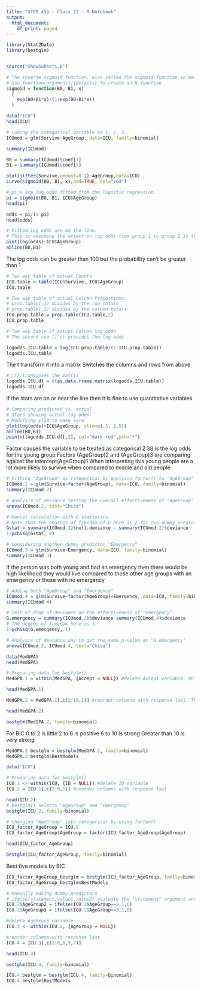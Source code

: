 ```yaml
---
title: "STOR 455 - Class 22 - R Notebook"
output:
  html_document:
    df_print: paged
---
```



```r
library(Stat2Data)
library(bestglm)


source("ShowSubsets.R")

# The inverse sigmoid function, also called the sigmoid function in machine learning.
# Use function(arguments){details} to create an R function 
sigmoid = function(B0, B1, x)
  {
    exp(B0+B1*x)/(1+exp(B0+B1*x))
  }
```


```r
data("ICU")
head(ICU)
```


```r
# Coding the categorical variable as 1, 2, 3.
ICUmod = glm(Survive~AgeGroup, data=ICU, family=binomial)

summary(ICUmod)

B0 = summary(ICUmod)$coef[1]
B1 = summary(ICUmod)$coef[2]

plot(jitter(Survive,amount=0.1)~AgeGroup,data=ICU)
curve(sigmoid(B0, B1, x),add=TRUE, col="red")
```


```r
# pi's are log odds fitted from the logistic regression.
pi = sigmoid(B0, B1, ICU$AgeGroup)
head(pi)

odds = pi/(1-pi)
head(odds)

# Fitted log odds are on the line.
# This is assuming the effect on log odds from group 1 to group 2 is the same as that from group 2 to group 3.  
plot(log(odds)~ICU$AgeGroup)
abline(B0,B1)
```

The log odds can be greater than 100 but the probability can't be greater than 1
```r
# Two way table of actual Counts
ICU.table = table(ICU$Survive, ICU$AgeGroup)
ICU.table

# Two way table of actual Column Proportions.
# prop.table(,1) divides by the row totals 
# prop.table(,2) divides by the column totals 
ICU.prop.table = prop.table(ICU.table,2)
ICU.prop.table

# Two way table of actual Column log odds
# The second row (1's) provides the log odds

logodds.ICU.table = log(ICU.prop.table/(1-ICU.prop.table))
logodds.ICU.table
```

The t transform it into a matrix
Switches the columns and rows from above
```r
# t() transposes the matrix
logodds.ICU.df = t(as.data.frame.matrix(logodds.ICU.table))
logodds.ICU.df
```

If the stars are on or near the line then it is fine to use quantitative variables
```r
# Comparing predicted vs. actual
# Stars showing actual log odds.
# Modifying ylim to make sure 
plot(log(odds)~ICU$AgeGroup, ylim=c(.5, 2.5))
abline(B0,B1)
points(logodds.ICU.df[,2], col="dark red",pch="*")
```

Factor causes the variable to be treated as categorical
2.38 is the log odds for the young group
Factors (AgeGroup)2 and (AgeGroup)3 are comparing against the intercept(AgeGroup)1
When interpreting this young people are a lot more likely to survive when compared to middle and old people
```r
# Fitting "AgeGroup" as categorical by applying factor() to "AgeGroup"
ICUmod.2 = glm(Survive~factor(AgeGroup), data=ICU, family=binomial)
summary(ICUmod.2)
```


```r
# Analysis of deviance testing the overall effectiveness of "AgeGroup"
anova(ICUmod.2, test="Chisq")

# Manual calculation with G statistics.
# Note that the degrees of freedom of G here is 2 for two dummy predictors
Gstat = summary(ICUmod.2)$null.deviance - summary(ICUmod.2)$deviance
1-pchisq(Gstat, 2)
```


```r
# Considering another dummy predictor "Emergency"
ICUmod.3 = glm(Survive~Emergency, data=ICU, family=binomial)
summary(ICUmod.3)
```

If the person was both young and had an emergency then there would be high likelihood they would live compared to those other age groups with an emergency or those with no emergency
```r
# Adding both "AgeGroup" and "Emergency"
ICUmod.4 = glm(Survive~factor(AgeGroup)+Emergency, data=ICU, family=binomial)
summary(ICUmod.4)
```


```r
# Test of drop of deviance on the effectiveness of "Emergency"
G.emergency = summary(ICUmod.2)$deviance-summary(ICUmod.4)$deviance
# The degree of freedom here is 1.
1-pchisq(G.emergency, 1)
```


```r
# Analysis of deviance way to get the same p-value as "G.emergency"
anova(ICUmod.2, ICUmod.4, test="Chisq")
```
 
 
```r
data(MedGPA)
head(MedGPA)
```


```r
# Preparing data for bestglm()
MedGPA.1 = within(MedGPA, {Accept = NULL}) #delete Accept variable. Only the response and possible predictor variables should be within the dataframe

head(MedGPA.1)

MedGPA.2 = MedGPA.1[,c(2:10,1)] #reorder columns with response last. The response variable must be the last column in the dataframe.

head(MedGPA.2)
```


```r
bestglm(MedGPA.2, family=binomial)
```

For BIC
0 to 2 is little
2 to 6 is positive
6 to 10 is strong
Greater than 10 is very strong
```r
MedGPA.2.bestglm = bestglm(MedGPA.2, family=binomial)
MedGPA.2.bestglm$BestModels
```


```r
data("ICU")

# Preparing data for bestglm()
ICU.1 <- within(ICU, {ID = NULL}) #delete ID variable
ICU.2 = ICU.1[,c(2:8,1)] #reorder columns with response last

head(ICU.2)
# bestglm() selects "AgeGroup" and "Emergency"
bestglm(ICU.2, family=binomial)
```


```r
# Changing "AgeGroup" into categorical by using factor()
ICU_factor_AgeGroup = ICU.2 
ICU_factor_AgeGroup$AgeGroup = factor(ICU_factor_AgeGroup$AgeGroup)

head(ICU_factor_AgeGroup)

bestglm(ICU_factor_AgeGroup, family=binomial)
```

Best five models by BIC
```r
ICU_factor_AgeGroup_bestglm = bestglm(ICU_factor_AgeGroup, family=binomial)
ICU_factor_AgeGroup_bestglm$BestModels
```


```r
# Manually making dummy predictors
# ifelse(statement,value1,value2) evaluate the "statement" argument and assign "value1" if True and "value2" if false. 
ICU.2$AgeGroup2 = ifelse(ICU.2$AgeGroup==2,1,0)
ICU.2$AgeGroup3 = ifelse(ICU.2$AgeGroup==3,1,0)

#delete AgeGroup variable
ICU.3 <- within(ICU.2, {AgeGroup = NULL}) 

#reorder columns with response last
ICU.4 = ICU.3[,c(1:6,8,9,7)] 

head(ICU.4)

bestglm(ICU.4, family=binomial)

ICU.4.bestglm = bestglm(ICU.4, family=binomial)
ICU.4.bestglm$BestModels
```